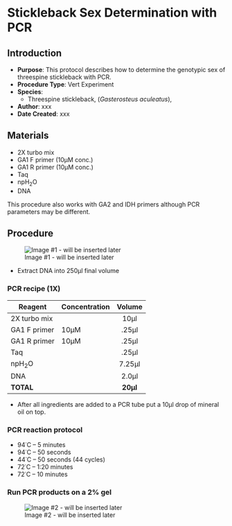 # Stickleback Sex Determination with PCR {#sec-vert_exp_SB_sex_PCR}

## Introduction

-   **Purpose**: This protocol describes how to determine the genotypic sex of threespine stickleback with PCR.
-   **Procedure Type**: Vert Experiment
-   **Species**:
    -   Threespine stickleback, (*Gasterosteus aculeatus*),
-   **Author**: xxx
-   **Date Created**: xxx

## Materials

-   2X turbo mix
-   GA1 F primer (10µM conc.)
-   GA1 R primer (10µM conc.)
-   Taq
-   npH~2~O
-   DNA

::: {.callout-notes title="NOTES"}
This procedure also works with GA2 and IDH primers although PCR parameters may be different.
:::

## Procedure

![Image #1 - will be inserted later](./images/sd_image1.png)

-   Extract DNA into 250µl final volume

### PCR recipe (1X)

| Reagent       | Concentration |  Volume  |
|---------------|---------------|:--------:|
| 2X turbo mix  |               |   10µl   |
| GA1 F primer  | 10µM          |  .25µl   |
| GA1 R primer  | 10µM          |  .25µl   |
| Taq           |               |  .25µl   |
| npH~2~O       |               |  7.25µl  |
| DNA           |               |  2.0µl   |
| **TOTAL**     |               | **20µl** |

-   After all ingredients are added to a PCR tube put a 10µl drop of mineral oil on top.

### PCR reaction protocol

-   94˙C -- 5 minutes
-   94˙C -- 50 seconds
-   44˙C -- 50 seconds (44 cycles)
-   72˙C -- 1:20 minutes
-   72˙C -- 10 minutes

### Run PCR products on a 2% gel

![Image #2 - will be inserted later](./images/sd_image2.png)
